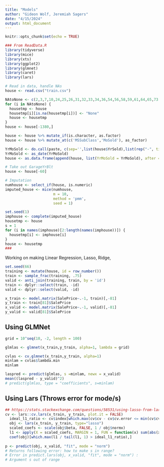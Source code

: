 ```yaml
---
title: "Models"
author: "Gideon Wolf, Jeremiah Sagers"
date: "4/15/2024"
output: html_document
---
```


```r
knitr::opts_chunk$set(echo = TRUE)

### From ReadData.R
library(tidyverse)
library(mice)
library(xts)
library(ggplot2)
library(glmnet)
library(caret)
library(lars)

# Read in data, handle NAs
house <- read.csv("train.csv")

NAtoNone <- c(2,3,7,10,24,25,26,31,32,33,34,36,54,56,58,59,61,64,65,73,74,75,79)
for (i in NAtoNone) {
  housetmp <- house
  housetmp[i][is.na(housetmp[i])] <- "None"
  house <- housetmp
}
house <- house[-1380,]

house <- house %>% mutate_if(is.character, as.factor)
house <- house %>% mutate_at(c('MSSubClass','MoSold'), as_factor) 

YrMoSold <- do.call(paste, c(sep='',list(house$YrSold),list(rep("-", times = length(house$YrSold))),list(house$MoSold),list(rep("-01", times = length(house$YrSold)))))
YrMoSold <- as_date(YrMoSold)
house <- as.data.frame(append(house, list(YrMoSold = YrMoSold), after = 78))

# Take out GarageYrBlt
house <- house[-60]

# Imputation
numhouse <- select_if(house, is.numeric)
imputed_house <- mice(numhouse, 
                      m = 10,  
                      method = 'pmm', 
                      seed = 1)

set.seed(1)
imphouse <- complete(imputed_house)
housetmp <- house
s = 1
for (i in names(imphouse)[2:length(names(imphouse))]) {
  housetmp[i] <- imphouse[i]
}
house <- housetmp
###
```

Working on making Linear Regression, Lasso, Ridge, 

```r
set.seed(66)
training <- mutate(house, id = row_number())
train <- sample_frac(training, .75)
valid <- anti_join(training, train, by = 'id')
train <- dplyr::select(train, -id)
valid <- dplyr::select(valid, -id)

x_train <- model.matrix(SalePrice~.-1, train)[,-81]
y_train <- train[81]$SalePrice
x_valid <- model.matrix(SalePrice~.-1, valid)[,-81]
y_valid <- valid[81]$SalePrice
```

## Using GLMNet
```r
grid = 10^seq(10, -2, length = 100)

glmlas <- glmnet(x_train,y_train, alpha=1, lambda = grid)

cvlas <- cv.glmnet(x_train,y_train, alpha=1)
minlam = cvlas$lambda.min
minlam

laspred <- predict(glmlas, s =minlam, newx = x_valid)
mean((laspred - y_valid)^2)
# predict(glmlas, type = "coefficients", s=minlam)
```

## Using Lars (Throws error for mode/s)
```r
## https://stats.stackexchange.com/questions/58531/using-lasso-from-lars-or-glmnet-package-in-r-for-variable-selection
cv <- lars::cv.lars(x_train, y_train, plot.it = FALSE)
  ideal_l1_ratio <- cv$index[which.max(cv$cv - cv$cv.error <= min(cv$cv))]
  obj <- lars(x_train, y_train, type="lasso")
  scaled_coefs <- scale(obj$beta, FALSE, 1 / obj$normx)
  l1 <- apply(X = scaled_coefs, MARGIN = 1, FUN = function(x) sum(abs(x)))
  coef(obj)[which.max(l1 / tail(l1, 1) > ideal_l1_ratio),]
  
p <- predict(obj, x_valid, "fit", mode = "norm")
# Returns following error: how to make s in range? 
# Error in predict.lars(obj, x_valid, "fit", mode = "norm") : 
# Argument s out of range

```

```r

```



